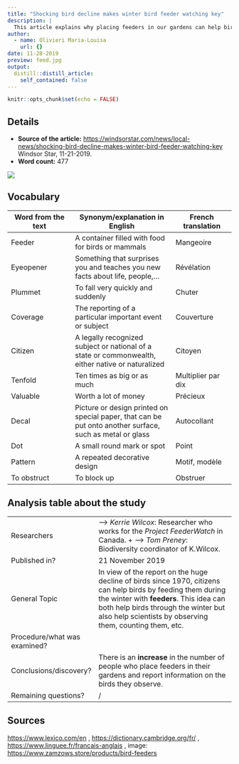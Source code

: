 ```yaml
---
title: "Shocking bird decline makes winter bird feeder watching key"
description: |
  This article explains why placing feeders in our gardens can help birds.
author:
  - name: Olivieri Maria-Louisa
    url: {}
date: 11-28-2019
preview: feed.jpg
output:
  distill::distill_article:
    self_contained: false
---
```


```r
knitr::opts_chunk$set(echo = FALSE)
```

## Details

* **Source of the article:** 
<https://windsorstar.com/news/local-news/shocking-bird-decline-makes-winter-bird-feeder-watching-key> Windsor Star, 11-21-2019.
* **Word count:** 477

![](bird.jpg)

## Vocabulary

| Word from the text  | Synonym/explanation in English | French translation |
| ------------------- | ------------------------------ | ------------------ |
| Feeder | A container filled with food for birds or mammals | Mangeoire |
| Eyeopener | Something that surprises you and teaches you new facts about life, people,... | Révélation |
| Plummet | To fall very quickly and suddenly | Chuter |
| Coverage | The reporting of a particular important event or subject | Couverture |
| Citizen | A legally recognized subject or national of a state or commonwealth, either native or naturalized | Citoyen |
| Tenfold | Ten times as big or as much | Multiplier par dix |
| Valuable | Worth a lot of money | Précieux |
| Decal | Picture or design printed on special paper, that can be put onto another surface, such as metal or glass | Autocollant | 
| Dot | A small round mark or spot | Point | 
| Pattern | A repeated decorative design | Motif, modèle |
| To obstruct | To block up | Obstruer |




## Analysis table about the study

|                              |                                                                     |
| ---------------------------- | ------------------------------------------------------------------- |
| Researchers                  | --> *Kerrie Wilcox*: Researcher who works for the *Project FeederWatch* in Canada. + --> *Tom Preney*: Biodiversity coordinator of K.Wilcox. |
| Published in?                | 21 November 2019 |
| General Topic                | In view of the report on the huge decline of birds since 1970, citizens can help birds by feeding them during the winter with **feeders**. This idea can both help birds through the winter but also help scientists by observing them, counting them, etc. |
| Procedure/what was examined? | |
| Conclusions/discovery?       | There is an **increase** in the number of people who place feeders in their gardens and report information on the birds they observe. |
| Remaining questions?         | / |

## Sources

<https://www.lexico.com/en> , <https://dictionary.cambridge.org/fr/> , <https://www.linguee.fr/francais-anglais> , image: <https://www.zamzows.store/products/bird-feeders>
